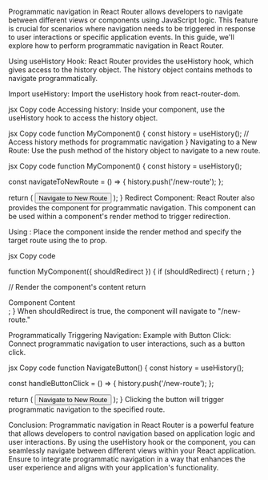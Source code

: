 Programmatic navigation in React Router allows developers to navigate between different views or components using JavaScript logic. This feature is crucial for scenarios where navigation needs to be triggered in response to user interactions or specific application events. In this guide, we'll explore how to perform programmatic navigation in React Router.

Using useHistory Hook:
React Router provides the useHistory hook, which gives access to the history object. The history object contains methods to navigate programmatically.

Import useHistory:
Import the useHistory hook from react-router-dom.

jsx
Copy code
Accessing history:
Inside your component, use the useHistory hook to access the history object.

jsx
Copy code
function MyComponent() {
  const history = useHistory();
  // Access history methods for programmatic navigation
}
Navigating to a New Route:
Use the push method of the history object to navigate to a new route.

jsx
Copy code
function MyComponent() {
  const history = useHistory();

  const navigateToNewRoute = () => {
    history.push('/new-route');
  };

  return (
    <button onClick={navigateToNewRoute}>
      Navigate to New Route
    </button>
  );
}
Redirect Component:
React Router also provides the <Redirect> component for programmatic navigation. This component can be used within a component's render method to trigger redirection.

Using <Redirect>:
Place the <Redirect> component inside the render method and specify the target route using the to prop.

jsx
Copy code

function MyComponent({ shouldRedirect }) {
  if (shouldRedirect) {
    return <Redirect to="/new-route" />;
  }

  // Render the component's content
  return <div>Component Content</div>;
}
When shouldRedirect is true, the component will navigate to "/new-route."

Programmatically Triggering Navigation:
Example with Button Click:
Connect programmatic navigation to user interactions, such as a button click.

jsx
Copy code
function NavigateButton() {
  const history = useHistory();

  const handleButtonClick = () => {
    history.push('/new-route');
  };

  return (
    <button onClick={handleButtonClick}>
      Navigate to New Route
    </button>
  );
}
Clicking the button will trigger programmatic navigation to the specified route.

Conclusion:
Programmatic navigation in React Router is a powerful feature that allows developers to control navigation based on application logic and user interactions. By using the useHistory hook or the <Redirect> component, you can seamlessly navigate between different views within your React application. Ensure to integrate programmatic navigation in a way that enhances the user experience and aligns with your application's functionality.
